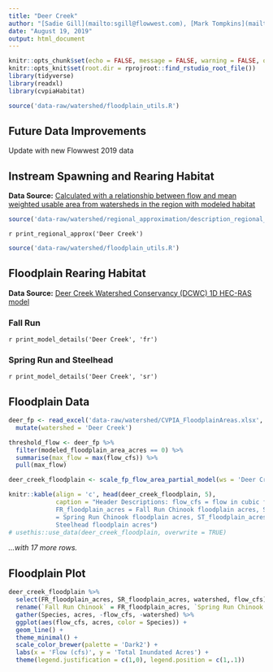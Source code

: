 ```yaml
---
title: "Deer Creek"
author: "[Sadie Gill](mailto:sgill@flowwest.com), [Mark Tompkins](mailto:mtompkins@flowwest.com), [Erin Cain](mailto:erincain@berkeley.edu)"
date: "August 19, 2019"
output: html_document
---
```

```r
knitr::opts_chunk$set(echo = FALSE, message = FALSE, warning = FALSE, out.width = '100%')
knitr::opts_knit$set(root.dir = rprojroot::find_rstudio_root_file())
library(tidyverse)
library(readxl)
library(cvpiaHabitat)
```    
```r
source('data-raw/watershed/floodplain_utils.R')
```
## Future Data Improvements
Update with new Flowwest 2019 data 

## Instream Spawning and Rearing Habitat
**Data Source:** [Calculated with a relationship between flow and mean weighted usable area from watersheds in the region with modeled habitat](http://cvpia-habitat-docs-markdown.s3-website-us-west-2.amazonaws.com/watershed/Regional_Approximation.html){target="_blank"}
```r
source('data-raw/watershed/regional_approximation/description_regional_approx.R')
```

`r print_regional_approx('Deer Creek')`

```r
source('data-raw/watershed/floodplain_utils.R')
```

## Floodplain Rearing Habitat 
**Data Source:** [Deer Creek Watershed Conservancy (DCWC) 1D HEC-RAS model](https://s3-us-west-2.amazonaws.com/cvpiahabitat-r-package/cvpia-sit-model-inputs/DRAFT+Deer+Creek+Hydraulic+Models+Tech+Memo+6-08-07.pdf){target="_blank"}

### Fall Run
`r print_model_details('Deer Creek', 'fr')`

### Spring Run and Steelhead
`r print_model_details('Deer Creek', 'sr')`

## Floodplain Data
```r
deer_fp <- read_excel('data-raw/watershed/CVPIA_FloodplainAreas.xlsx', sheet = 'DeerCreek') %>%
  mutate(watershed = 'Deer Creek')

threshold_flow <- deer_fp %>% 
  filter(modeled_floodplain_area_acres == 0) %>% 
  summarise(max_flow = max(flow_cfs)) %>% 
  pull(max_flow)

deer_creek_floodplain <- scale_fp_flow_area_partial_model(ws = 'Deer Creek', df = filter(deer_fp, flow_cfs >= threshold_flow))

knitr::kable(align = 'c', head(deer_creek_floodplain, 5), 
             caption = "Header Descriptions: flow_cfs = flow in cubic feet per second,
             FR_floodplain_acres = Fall Run Chinook floodplain acres, SR_floodplain_acres 
             = Spring Run Chinook floodplain acres, ST_floodplain_acres = 
             Steelhead floodplain acres")
# usethis::use_data(deer_creek_floodplain, overwrite = TRUE)
```

*...with 17 more rows.*

## Floodplain Plot
```r
deer_creek_floodplain %>% 
  select(FR_floodplain_acres, SR_floodplain_acres, watershed, flow_cfs) %>%
  rename(`Fall Run Chinook` = FR_floodplain_acres, `Spring Run Chinook and Steelhead` = SR_floodplain_acres) %>% 
  gather(Species, acres, -flow_cfs, -watershed) %>% 
  ggplot(aes(flow_cfs, acres, color = Species)) +
  geom_line() +
  theme_minimal() +
  scale_color_brewer(palette = 'Dark2') +
  labs(x = 'Flow (cfs)', y = 'Total Inundated Acres') +
  theme(legend.justification = c(1,0), legend.position = c(1,.1))
```
